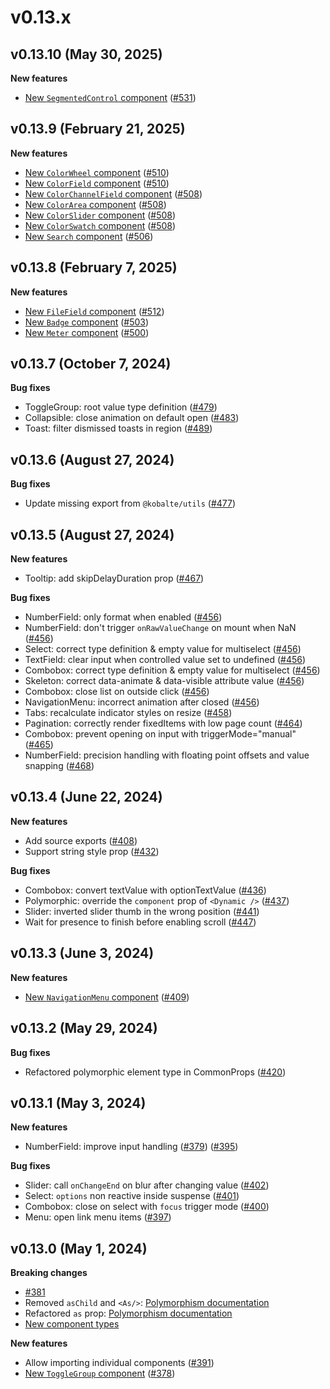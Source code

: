 # v0.13.x

## v0.13.10 (May 30, 2025)

**New features**

- [New `SegmentedControl` component](/docs/core/components/segmented-control) ([#531](https://github.com/kobaltedev/kobalte/pull/531))

## v0.13.9 (February 21, 2025)

**New features**

- [New `ColorWheel` component](/docs/core/components/color-wheel) ([#510](https://github.com/kobaltedev/kobalte/pull/510))
- [New `ColorField` component](/docs/core/components/color-field) ([#510](https://github.com/kobaltedev/kobalte/pull/510))
- [New `ColorChannelField` component](/docs/core/components/color-channel-field) ([#508](https://github.com/kobaltedev/kobalte/pull/508))
- [New `ColorArea` component](/docs/core/components/color-area) ([#508](https://github.com/kobaltedev/kobalte/pull/508))
- [New `ColorSlider` component](/docs/core/components/color-slider) ([#508](https://github.com/kobaltedev/kobalte/pull/508))
- [New `ColorSwatch` component](/docs/core/components/color-swatch) ([#508](https://github.com/kobaltedev/kobalte/pull/508))
- [New `Search` component](/docs/core/components/search) ([#506](https://github.com/kobaltedev/kobalte/pull/506))

## v0.13.8 (February 7, 2025)

**New features**

- [New `FileField` component](/docs/core/components/file-field) ([#512](https://github.com/kobaltedev/kobalte/pull/512))
- [New `Badge` component](/docs/core/components/badge) ([#503](https://github.com/kobaltedev/kobalte/pull/503))
- [New `Meter` component](/docs/core/components/meter) ([#500](https://github.com/kobaltedev/kobalte/pull/500))

## v0.13.7 (October 7, 2024)

**Bug fixes**

- ToggleGroup: root value type definition ([#479](https://github.com/kobaltedev/kobalte/pull/479))
- Collapsible: close animation on default open ([#483](https://github.com/kobaltedev/kobalte/pull/483))
- Toast: filter dismissed toasts in region ([#489](https://github.com/kobaltedev/kobalte/pull/489))

## v0.13.6 (August 27, 2024)

**Bug fixes**

- Update missing export from `@kobalte/utils` ([#477](https://github.com/kobaltedev/kobalte/pull/477))

## v0.13.5 (August 27, 2024)

**New features**

- Tooltip: add skipDelayDuration prop ([#467](https://github.com/kobaltedev/kobalte/pull/467))

**Bug fixes**

- NumberField: only format when enabled ([#456](https://github.com/kobaltedev/kobalte/pull/456))
- NumberField: don't trigger `onRawValueChange` on mount when NaN ([#456](https://github.com/kobaltedev/kobalte/pull/456))
- Select: correct type definition & empty value for multiselect ([#456](https://github.com/kobaltedev/kobalte/pull/456))
- TextField: clear input when controlled value set to undefined ([#456](https://github.com/kobaltedev/kobalte/pull/456))
- Combobox: correct type definition & empty value for multiselect ([#456](https://github.com/kobaltedev/kobalte/pull/456))
- Skeleton: correct data-animate & data-visible attribute value ([#456](https://github.com/kobaltedev/kobalte/pull/456))
- Combobox: close list on outside click ([#456](https://github.com/kobaltedev/kobalte/pull/456))
- NavigationMenu: incorrect animation after closed ([#456](https://github.com/kobaltedev/kobalte/pull/456))
- Tabs: recalculate indicator styles on resize ([#458](https://github.com/kobaltedev/kobalte/pull/458))
- Pagination: correctly render fixedItems with low page count ([#464](https://github.com/kobaltedev/kobalte/pull/464))
- Combobox: prevent opening on input with triggerMode="manual" ([#465](https://github.com/kobaltedev/kobalte/pull/465))
- NumberField: precision handling with floating point offsets and value snapping ([#468](https://github.com/kobaltedev/kobalte/pull/468))

## v0.13.4 (June 22, 2024)

**New features**

- Add source exports ([#408](https://github.com/kobaltedev/kobalte/pull/408))
- Support string style prop ([#432](https://github.com/kobaltedev/kobalte/pull/432))

**Bug fixes**

- Combobox: convert textValue with optionTextValue ([#436](https://github.com/kobaltedev/kobalte/pull/436))
- Polymorphic: override the `component` prop of `<Dynamic />` ([#437](https://github.com/kobaltedev/kobalte/pull/437))
- Slider: inverted slider thumb in the wrong position ([#441](https://github.com/kobaltedev/kobalte/pull/441))
- Wait for presence to finish before enabling scroll ([#447](https://github.com/kobaltedev/kobalte/pull/447))

## v0.13.3 (June 3, 2024)

**New features**

- [New `NavigationMenu` component](/docs/core/components/navigation-menu) ([#409](https://github.com/kobaltedev/kobalte/pull/409))

## v0.13.2 (May 29, 2024)

**Bug fixes**

- Refactored polymorphic element type in CommonProps ([#420](https://github.com/kobaltedev/kobalte/pull/420))

## v0.13.1 (May 3, 2024)

**New features**

- NumberField: improve input handling ([#379](https://github.com/kobaltedev/kobalte/pull/379)) ([#395](https://github.com/kobaltedev/kobalte/pull/395))

**Bug fixes**

- Slider: call `onChangeEnd` on blur after changing value ([#402](https://github.com/kobaltedev/kobalte/pull/402))
- Select: `options` non reactive inside suspense ([#401](https://github.com/kobaltedev/kobalte/pull/401))
- Combobox: close on select with `focus` trigger mode ([#400](https://github.com/kobaltedev/kobalte/pull/400))
- Menu: open link menu items ([#397](https://github.com/kobaltedev/kobalte/pull/397))

## v0.13.0 (May 1, 2024)

**Breaking changes**

- [#381](https://github.com/kobaltedev/kobalte/pull/381)
- Removed `asChild` and `<As/>`: [Polymorphism documentation](/docs/core/overview/polymorphism)
- Refactored `as` prop: [Polymorphism documentation](/docs/core/overview/polymorphism)
- [New component types](/docs/core/overview/polymorphism#types)

**New features**

- Allow importing individual components ([#391](https://github.com/kobaltedev/kobalte/pull/391))
- [New `ToggleGroup` component](/docs/core/components/toggle-group) ([#378](https://github.com/kobaltedev/kobalte/pull/378))
